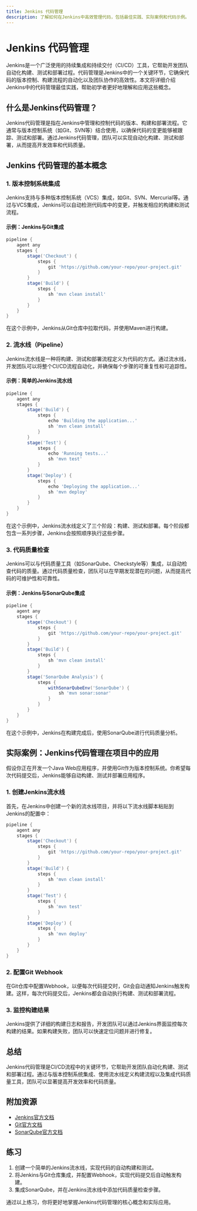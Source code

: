 ```yaml
---
title: Jenkins 代码管理
description: 了解如何在Jenkins中高效管理代码，包括最佳实践、实际案例和代码示例。
---
```


# Jenkins 代码管理

Jenkins是一个广泛使用的持续集成和持续交付（CI/CD）工具，它帮助开发团队自动化构建、测试和部署过程。代码管理是Jenkins中的一个关键环节，它确保代码的版本控制、构建流程的自动化以及团队协作的高效性。本文将详细介绍Jenkins中的代码管理最佳实践，帮助初学者更好地理解和应用这些概念。

## 什么是Jenkins代码管理？

Jenkins代码管理是指在Jenkins中管理和控制代码的版本、构建和部署流程。它通常与版本控制系统（如Git、SVN等）结合使用，以确保代码的变更能够被跟踪、测试和部署。通过Jenkins代码管理，团队可以实现自动化构建、测试和部署，从而提高开发效率和代码质量。

## Jenkins 代码管理的基本概念

### 1. 版本控制系统集成

Jenkins支持与多种版本控制系统（VCS）集成，如Git、SVN、Mercurial等。通过与VCS集成，Jenkins可以自动检测代码库中的变更，并触发相应的构建和测试流程。

#### 示例：Jenkins与Git集成

```groovy
pipeline {
    agent any
    stages {
        stage('Checkout') {
            steps {
                git 'https://github.com/your-repo/your-project.git'
            }
        }
        stage('Build') {
            steps {
                sh 'mvn clean install'
            }
        }
    }
}
```

在这个示例中，Jenkins从Git仓库中拉取代码，并使用Maven进行构建。

### 2. 流水线（Pipeline）

Jenkins流水线是一种将构建、测试和部署流程定义为代码的方式。通过流水线，开发团队可以将整个CI/CD流程自动化，并确保每个步骤的可重复性和可追踪性。

#### 示例：简单的Jenkins流水线

```groovy
pipeline {
    agent any
    stages {
        stage('Build') {
            steps {
                echo 'Building the application...'
                sh 'mvn clean install'
            }
        }
        stage('Test') {
            steps {
                echo 'Running tests...'
                sh 'mvn test'
            }
        }
        stage('Deploy') {
            steps {
                echo 'Deploying the application...'
                sh 'mvn deploy'
            }
        }
    }
}
```

在这个示例中，Jenkins流水线定义了三个阶段：构建、测试和部署。每个阶段都包含一系列步骤，Jenkins会按照顺序执行这些步骤。

### 3. 代码质量检查

Jenkins可以与代码质量工具（如SonarQube、Checkstyle等）集成，以自动检查代码的质量。通过代码质量检查，团队可以在早期发现潜在的问题，从而提高代码的可维护性和可靠性。

#### 示例：Jenkins与SonarQube集成

```groovy
pipeline {
    agent any
    stages {
        stage('Checkout') {
            steps {
                git 'https://github.com/your-repo/your-project.git'
            }
        }
        stage('Build') {
            steps {
                sh 'mvn clean install'
            }
        }
        stage('SonarQube Analysis') {
            steps {
                withSonarQubeEnv('SonarQube') {
                    sh 'mvn sonar:sonar'
                }
            }
        }
    }
}
```

在这个示例中，Jenkins在构建完成后，使用SonarQube进行代码质量分析。

## 实际案例：Jenkins代码管理在项目中的应用

假设你正在开发一个Java Web应用程序，并使用Git作为版本控制系统。你希望每次代码提交后，Jenkins能够自动构建、测试并部署应用程序。

### 1. 创建Jenkins流水线

首先，在Jenkins中创建一个新的流水线项目，并将以下流水线脚本粘贴到Jenkins的配置中：

```groovy
pipeline {
    agent any
    stages {
        stage('Checkout') {
            steps {
                git 'https://github.com/your-repo/your-project.git'
            }
        }
        stage('Build') {
            steps {
                sh 'mvn clean install'
            }
        }
        stage('Test') {
            steps {
                sh 'mvn test'
            }
        }
        stage('Deploy') {
            steps {
                sh 'mvn deploy'
            }
        }
    }
}
```

### 2. 配置Git Webhook

在Git仓库中配置Webhook，以便每次代码提交时，Git会自动通知Jenkins触发构建。这样，每次代码提交后，Jenkins都会自动执行构建、测试和部署流程。

### 3. 监控构建结果

Jenkins提供了详细的构建日志和报告，开发团队可以通过Jenkins界面监控每次构建的结果。如果构建失败，团队可以快速定位问题并进行修复。

## 总结

Jenkins代码管理是CI/CD流程中的关键环节，它帮助开发团队自动化构建、测试和部署过程。通过与版本控制系统集成、使用流水线定义构建流程以及集成代码质量工具，团队可以显著提高开发效率和代码质量。

## 附加资源

- [Jenkins官方文档](https://www.jenkins.io/doc/)
- [Git官方文档](https://git-scm.com/doc)
- [SonarQube官方文档](https://docs.sonarqube.org/latest/)

## 练习

1. 创建一个简单的Jenkins流水线，实现代码的自动构建和测试。
2. 将Jenkins与Git仓库集成，并配置Webhook，实现代码提交后自动触发构建。
3. 集成SonarQube，并在Jenkins流水线中添加代码质量检查步骤。

通过以上练习，你将更好地掌握Jenkins代码管理的核心概念和实际应用。